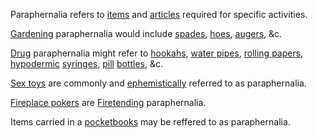 Paraphernalia refers to [[item]]s and [[article]]s required for specific activities. 

[[Gardening]] paraphernalia would include [[spade]]s, [[hoe]]s, [[auger]]s, &c.

[[Drug]] paraphernalia might refer to [[hookah]]s, [[water pipe]]s, [[rolling paper]]s, [[hypodermic]] [[syringes]], [[pill]] [[bottle]]s, &c.

[[Sex toys]] are commonly and [[euphemism|ephemistically]] referred to as paraphernalia.

[[Fireplace poker]]s are [[Firetending]] paraphernalia.

Items carried in a [[pocketbook]]s may be reffered to as paraphernalia.